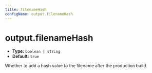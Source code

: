 ```yaml
---
title: filenameHash
configName: output.filenameHash
---
```


# output.filenameHash

- **Type:** `boolean | string`
- **Default:** `true`

Whether to add a hash value to the filename after the production build.


<RsbuildConig />
